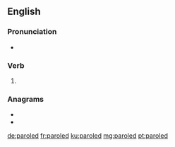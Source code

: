 ==English==

===Pronunciation===
* {{rhymes|əʊld|lang=en}}

===Verb===
{{head|en|verb form}}

# {{en-past of|parole}}

===Anagrams===
* {{l|en|leopard}}
* {{l|en|preload}}

[[de:paroled]]
[[fr:paroled]]
[[ku:paroled]]
[[mg:paroled]]
[[pt:paroled]]